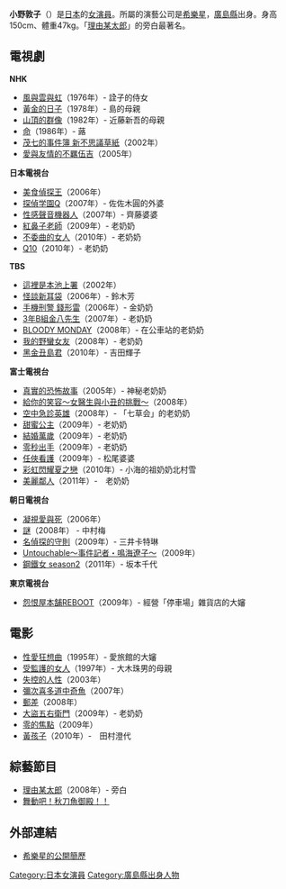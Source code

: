 {{BLP unsourced|time=2020-12-12T02:28:13+00:00}}
{{藝人
| 姓名 = 小野敦子
| 原名 = 小野 敦子
| 類型 = 女藝人
| 圖片 = 
| 圖片簡介 =
| 羅馬拼音 = Ono Atsuko
| 綽號 = 
| 國籍 = {{JPN}}
| 民族 = 
| 出生日期 = {{birth_date_and_age|1927|5|2}}
| 出生地點 = {{JPN}}[[廣島縣|廣島縣]]
| 職業 = [[演員|女演員]]
| 教育程度 = 
| 出道日期 = 
| 代表作 = [[理由某太郎|理由某太郎]]
| 活躍年代 = 1976年-至今
| 唱片公司 = 
| 經紀公司 = 
| imdb = 
| 網站 =   
}}
{{Japanese|japanese=小野 敦子|kana=おの あつこ|romaji=Ono Atsuko}}
'''小野敦子'''（{{bd|1927年|5月2日||}}）是[[日本|日本]]的[[演員|女演員]]。所屬的演藝公司是[[希樂星|希樂星]]，[[廣島縣|廣島縣]]出身。身高150cm、體重47kg。「[[理由某太郎|理由某太郎]]」的旁白最著名。

== 電視劇 ==
'''NHK'''
*[[風與雲與虹|風與雲與虹]]（1976年）- 詮子的侍女
*[[黃金的日子|黃金的日子]]（1978年）- 島的母親
*[[山頂的群像|山頂的群像]]（1982年）- 近藤新吾的母親
*[[命_(大河劇)|命]]（1986年）- 蕗
*[[茂七的事件簿_新不思議草紙|茂七的事件簿 新不思議草紙]]（2002年）
*[[愛與友情的不羈伍吉|愛與友情的不羈伍吉]]（2005年）
'''日本電視台'''
*[[美食偵探王_(電視劇)|美食偵探王]]（2006年）
*[[探偵学園Q|探偵学園Q]]（2007年）- 佐佐木圓的外婆
*[[性感聲音機器人|性感聲音機器人]]（2007年）- 齊藤婆婆
*[[紅鼻子老師|紅鼻子老師]]（2009年）- 老奶奶
*[[不委曲的女人|不委曲的女人]]（2010年）- 老奶奶
*[[Q10|Q10]]（2010年）- 老奶奶
'''TBS'''
*[[這裡是本池上署|這裡是本池上署]]（2002年）
*[[怪談新耳袋|怪談新耳袋]]（2006年）- 鈴木芳
*[[手機刑警_錢形雷|手機刑警 錢形雷]]（2006年）- 金奶奶
*[[3年B組金八先生|3年B組金八先生]]（2007年）- 老奶奶
*[[BLOODY_MONDAY|BLOODY MONDAY]]（2008年）- 在公車站的老奶奶
*[[我的野蠻女友_(日本電視劇)|我的野蠻女友]]（2008年）- 老奶奶
*[[黑金丑島君|黑金丑島君]]（2010年）- 吉田輝子
'''富士電視台'''
*[[真實的恐怖故事|真實的恐怖故事]]（2005年）- 神秘老奶奶
*[[給你的笑容〜女醫生與小丑的挑戰〜|給你的笑容〜女醫生與小丑的挑戰〜]]（2008年）
*[[空中急診英雄|空中急診英雄]]（2008年）- 「七草会」的老奶奶
*[[甜蜜公主|甜蜜公主]]（2009年）- 老奶奶
*[[結婚萬歲|結婚萬歲]]（2009年）- 老奶奶
*[[零秒出手|零秒出手]]（2009年）- 老奶奶
*[[任俠看護|任俠看護]]（2009年）- 松尾婆婆
*[[彩虹閃耀夏之戀|彩虹閃耀夏之戀]]（2010年）- 小海的祖奶奶北村雪
*[[美麗鄰人|美麗鄰人]]（2011年）-　老奶奶
'''朝日電視台'''
*[[凝視愛與死|凝視愛與死]]（2006年）
*[[謎_(電視劇)|謎]]（2008年） - 中村梅
*[[名偵探的守則|名偵探的守則]]（2009年）- 三井卡特琳
*[[Untouchable_(2009年電視劇)|Untouchable〜事件記者・鳴海遼子〜]]（2009年）
*[[鋼鐵女|鋼鐵女 season2]]（2011年）- 坂本千代
'''東京電視台'''
*[[怨恨屋本舗_(電視劇)|怨恨屋本舗REBOOT]]（2009年）- 經營「停車場」雜貨店的大嬸

== 電影 ==
*[[性愛狂想曲|性愛狂想曲]]（1995年）- 愛旅館的大嬸
*[[受監護的女人|受監護的女人]]（1997年）- 大木珠男的母親
*[[失控的人性|失控的人性]]（2003年）
*[[彌次喜多道中奇魚|彌次喜多道中奇魚]]（2007年）
*[[郵差_(2008年電影)|郵差]]（2008年）
*[[大盜五右衛門_(電影)|大盜五右衛門]]（2009年）- 老奶奶
*[[零的焦點|零的焦點]]（2009年）
*[[黃孩子_(電影)|黃孩子]]（2010年）-　田村澄代

== 綜藝節目 ==
*[[理由某太郎|理由某太郎]]（2008年）- 旁白
*[[舞動吧！秋刀魚御殿！！|舞動吧！秋刀魚御殿！！]]

== 外部連結 ==
* [https://web.archive.org/web/20120611145237/http://www.kira-boshi.com/prof-ono_atuko.html 希樂星的公開簡歷]

{{希樂星}}
{{DEFAULTSORT:Ono Atsuko}}
[[Category:日本女演員|Category:日本女演員]]
[[Category:廣島縣出身人物|Category:廣島縣出身人物]]